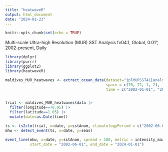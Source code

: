```yaml
---
title: "heatwaveR"
output: html_document
date: "2024-01-23"
---
```


```r
knitr::opts_chunk$set(echo = TRUE)
```

Multi-scale Ultra-high Resolution (MUR) SST Analysis fv04.1, Global, 0.01°, 2002-present, Daily
  
```r
library(dplyr)
library(purrr)
library(ggplot2)
library(heatwaveR)

```

```r


maldives_MUR_heatwaves <- extract_ocean_data(dataset="jplMURSST41[analysed_sst]",
                                             space = c(70, 72, 1, 2), 
                                             time = c("2002-01-01", "2024-01-01")) 



```


```r

trial <- maldives_MUR_heatwaves$data |> 
  filter(longitude==70.05) |> 
  filter(latitude==1.05) |> 
  mutate(date=as.Date(time))

ts <- ts2clm(trial, x=date, y=sstAnom, climatologyPeriod = c("2002-06-01", "2024-01-01"))
mhw <- detect_event(ts, x=date, y=seas)

event_line(mhw, x=date, y=sstAnom, spread = 180, metric = intensity_max, 
           start_date = "2002-06-01", end_date = "2024-01-01")

```
